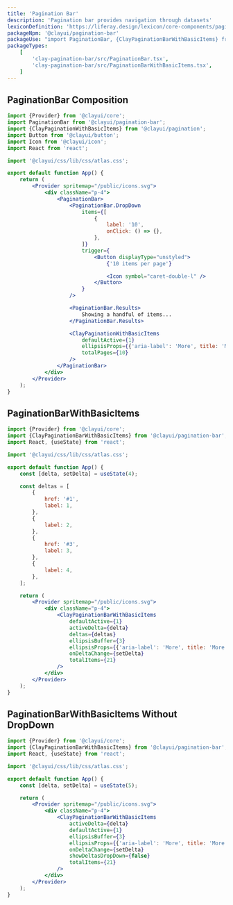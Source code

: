 ```yaml
---
title: 'Pagination Bar'
description: 'Pagination bar provides navigation through datasets'
lexiconDefinition: 'https://liferay.design/lexicon/core-components/pagination/'
packageNpm: '@clayui/pagination-bar'
packageUse: "import PaginationBar, {ClayPaginationBarWithBasicItems} from '@clayui/pagination-bar';"
packageTypes:
    [
        'clay-pagination-bar/src/PaginationBar.tsx',
        'clay-pagination-bar/src/PaginationBarWithBasicItems.tsx',
    ]
---
```


## PaginationBar Composition

```jsx preview
import {Provider} from '@clayui/core';
import PaginationBar from '@clayui/pagination-bar';
import {ClayPaginationWithBasicItems} from '@clayui/pagination';
import Button from '@clayui/button';
import Icon from '@clayui/icon';
import React from 'react';

import '@clayui/css/lib/css/atlas.css';

export default function App() {
	return (
		<Provider spritemap="/public/icons.svg">
			<div className="p-4">
				<PaginationBar>
					<PaginationBar.DropDown
						items={[
							{
								label: '10',
								onClick: () => {},
							},
						]}
						trigger={
							<Button displayType="unstyled">
								{'10 items per page'}

								<Icon symbol="caret-double-l" />
							</Button>
						}
					/>

					<PaginationBar.Results>
						Showing a handful of items...
					</PaginationBar.Results>

					<ClayPaginationWithBasicItems
						defaultActive={1}
						ellipsisProps={{'aria-label': 'More', title: 'More'}}
						totalPages={10}
					/>
				</PaginationBar>
			</div>
		</Provider>
	);
}
```

## PaginationBarWithBasicItems

```jsx preview
import {Provider} from '@clayui/core';
import {ClayPaginationBarWithBasicItems} from '@clayui/pagination-bar';
import React, {useState} from 'react';

import '@clayui/css/lib/css/atlas.css';

export default function App() {
	const [delta, setDelta] = useState(4);

	const deltas = [
		{
			href: '#1',
			label: 1,
		},
		{
			label: 2,
		},
		{
			href: '#3',
			label: 3,
		},
		{
			label: 4,
		},
	];

	return (
		<Provider spritemap="/public/icons.svg">
			<div className="p-4">
				<ClayPaginationBarWithBasicItems
					defaultActive={1}
					activeDelta={delta}
					deltas={deltas}
					ellipsisBuffer={3}
					ellipsisProps={{'aria-label': 'More', title: 'More'}}
					onDeltaChange={setDelta}
					totalItems={21}
				/>
			</div>
		</Provider>
	);
}
```

## PaginationBarWithBasicItems Without DropDown

```jsx preview
import {Provider} from '@clayui/core';
import {ClayPaginationBarWithBasicItems} from '@clayui/pagination-bar';
import React, {useState} from 'react';

import '@clayui/css/lib/css/atlas.css';

export default function App() {
	const [delta, setDelta] = useState(5);

	return (
		<Provider spritemap="/public/icons.svg">
			<div className="p-4">
				<ClayPaginationBarWithBasicItems
					activeDelta={delta}
					defaultActive={1}
					ellipsisBuffer={3}
					ellipsisProps={{'aria-label': 'More', title: 'More'}}
					onDeltaChange={setDelta}
					showDeltasDropDown={false}
					totalItems={21}
				/>
			</div>
		</Provider>
	);
}
```

